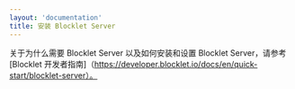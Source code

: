 ```yaml
---
layout: 'documentation'
title: 安装 Blocklet Server
---
```


关于为什么需要 Blocklet Server 以及如何安装和设置 Blocklet Server，请参考[Blocklet 开发者指南]（https://developer.blocklet.io/docs/en/quick-start/blocklet-server）。
